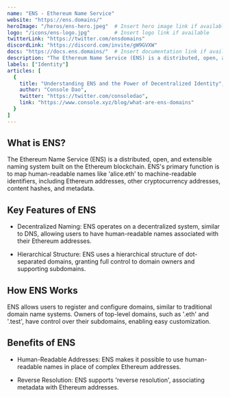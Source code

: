 ---
name: "ENS - Ethereum Name Service"
website: "https://ens.domains/"
heroImage: "/heros/ens-hero.jpeg"  # Insert hero image link if available
logo: "/icons/ens-logo.jpg"        # Insert logo link if available
twitterLink: "https://twitter.com/ensdomains"
discordLink: "https://discord.com/invite/gW9GVXW"
docs: "https://docs.ens.domains/"  # Insert documentation link if available
description: "The Ethereum Name Service (ENS) is a distributed, open, and extensible naming system based on the Ethereum blockchain. "
labels: ["Identity"]
articles: [
  {
    title: "Understanding ENS and the Power of Decentralized Identity",
    author: "Console Dao",
    twitter: "https://twitter.com/consoledao",
    link: "https://www.console.xyz/blog/what-are-ens-domains"
  }
]
---

## What is ENS?

The Ethereum Name Service (ENS) is a distributed, open, and extensible naming system built on the Ethereum blockchain. ENS's primary function is to map human-readable names like 'alice.eth' to machine-readable identifiers, including Ethereum addresses, other cryptocurrency addresses, content hashes, and metadata.

## Key Features of ENS

- Decentralized Naming: ENS operates on a decentralized system, similar to DNS, allowing users to have human-readable names associated with their Ethereum addresses.

- Hierarchical Structure: ENS uses a hierarchical structure of dot-separated domains, granting full control to domain owners and supporting subdomains.

## How ENS Works

ENS allows users to register and configure domains, similar to traditional domain name systems. Owners of top-level domains, such as '.eth' and '.test', have control over their subdomains, enabling easy customization.

## Benefits of ENS

- Human-Readable Addresses: ENS makes it possible to use human-readable names in place of complex Ethereum addresses.

- Reverse Resolution: ENS supports 'reverse resolution', associating metadata with Ethereum addresses.

